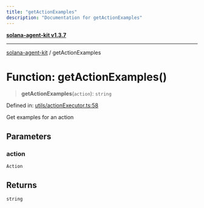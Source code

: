 ```yaml
---
title: "getActionExamples"
description: "Documentation for getActionExamples"
---
```


[**solana-agent-kit v1.3.7**](../README.md)

***

[solana-agent-kit](../README.md) / getActionExamples

# Function: getActionExamples()

> **getActionExamples**(`action`): `string`

Defined in: [utils/actionExecutor.ts:58](https://github.com/scriptscrypt/solana-agent-kit/blob/28121611ae2e5ee3f891044cd4631bfb441231fc/src/utils/actionExecutor.ts#L58)

Get examples for an action

## Parameters

### action

`Action`

## Returns

`string`
